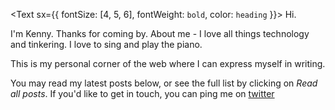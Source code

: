 <Text sx={{ fontSize: [4, 5, 6], fontWeight: `bold`, color: `heading` }}>
  Hi.
</Text>

I'm Kenny. Thanks for coming by. About me - I love all things technology and tinkering. I love to sing and play the piano.

This is my personal corner of the web where I can express myself in writing.

You may read my latest posts below, or see the full list by clicking on *Read all posts*. If you'd like to get in touch, you can ping me on <a href="https://twitter.com/johnjacobkenny" target="_blank">twitter</a>